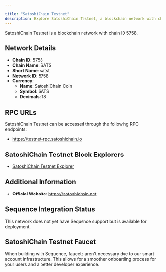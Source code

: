 ```yaml
---

title: "SatoshiChain Testnet"
description: Explore SatoshiChain Testnet, a blockchain network with chain ID 5758. Learn about its native currency, SatoshiChain Coin, and how to interact with the network.
---
```




SatoshiChain Testnet is a blockchain network with chain ID 5758.

## Network Details

- **Chain ID**: 5758
- **Chain Name**: SATS
- **Short Name**: satst
- **Network ID**: 5758
- **Currency**: 
  - **Name**: SatoshiChain Coin
  - **Symbol**: SATS
  - **Decimals**: 18

## RPC URLs

SatoshiChain Testnet can be accessed through the following RPC endpoints:

- https://testnet-rpc.satoshichain.io

## SatoshiChain Testnet Block Explorers

- [SatoshiChain Testnet Explorer](https://testnet.satoshiscan.io)

## Additional Information

- **Official Website**: https://satoshichain.net

## Sequence Integration Status

This network does not yet have Sequence support but is available for deployment.

## SatoshiChain Testnet Faucet

When building with Sequence, faucets aren't necessary due to our smart account infrastructure. This allows for a smoother onboarding process for your users and a better developer experience.
